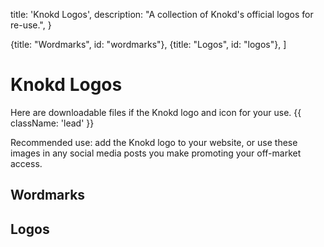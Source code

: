 
  title: 'Knokd Logos',
  description:
    "A collection of Knokd's official logos for re-use.",
}

  {title: "Wordmarks", id: "wordmarks"},
  {title: "Logos", id: "logos"},
]

# Knokd Logos

Here are downloadable files if the Knokd logo and icon for your use. {{ className: 'lead' }}

Recommended use: add the Knokd logo to your website, or use these images in any social media posts you make promoting your off-market access.

## Wordmarks

<MarketingAssets>
  <MarketingAsset
    src="/images/screenshots/marketing-resources/wordmark-black-on-transparent_preview.png"
    alt=""
    layout="slide-short"
  />
  <MarketingAsset
    src="/images/screenshots/marketing-resources/wordmark-white-on-transparent_preview.png"
    alt=""
    layout="slide"
  />
</MarketingAssets>

## Logos

<MarketingAssets>
  <MarketingAsset
    src="/images/screenshots/marketing-resources/logo-white-on-black-rounded_preview.png"
    alt=""
    layout="square"
  />
  <MarketingAsset
    src="/images/screenshots/marketing-resources/logo-white-on-indigo-rounded_preview.png"
    alt=""
    layout="square"
  />
  <MarketingAsset
    src="/images/screenshots/marketing-resources/logo-white-on-indigo-sharp_preview.png"
    alt=""
    layout="square"
  />
  <MarketingAsset
    src="/images/screenshots/marketing-resources/logo-black-on-indigo-sharp_preview.png"
    alt=""
    layout="square"
  />
  <MarketingAsset
    src="/images/screenshots/marketing-resources/logo-black-on-transparent_preview.png"
    alt=""
    layout="square"
  />
  <MarketingAsset
    src="/images/screenshots/marketing-resources/logo-white-on-transparent_preview.png"
    alt=""
    layout="square"
  />
  <MarketingAsset
    src="/images/screenshots/marketing-resources/logo-white-on-black-sharp_preview.png"
    alt=""
    layout="square"
  />
  <MarketingAsset
    src="/images/screenshots/marketing-resources/logo-black-on-white_preview.png"
    alt=""
    layout="square"
  />
</MarketingAssets>